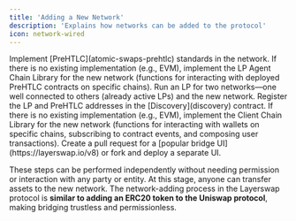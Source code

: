 ```yaml
---
title: 'Adding a New Network'
description: 'Explains how networks can be added to the protocol'
icon: network-wired
---
```


<Steps>
  <Step title="Contract Implementation">
    Implement [PreHTLC](atomic-swaps-prehtlc) standards in the network.
  </Step>
  <Step title="LP Agent Implementation">
    If there is no existing implementation (e.g., EVM), implement the LP Agent Chain Library for the new network (functions for interacting with deployed PreHTLC contracts on specific chains).
  </Step>
  <Step title="Run LP">
    Run an LP for two networks—one well connected to others (already active LPs) and the new network.
  </Step>
  <Step title="Register LP">
    Register the LP and PreHTLC addresses in the [Discovery](discovery) contract.
  </Step>
  <Step title="dApp Implementation">
    If there is no existing implementation (e.g., EVM), implement the Client Chain Library for the new network (functions for interacting with wallets on specific chains, subscribing to contract events, and composing user transactions).
  </Step>
  <Step title="dApp Deploy">
    Create a pull request for a [popular bridge UI](https://layerswap.io/v8) or fork and deploy a separate UI.
  </Step>
</Steps>

These steps can be performed independently without needing permission or interaction with any party or entity. At this stage, anyone can transfer assets to the new network. The network-adding process in the Layerswap protocol is **similar to adding an ERC20 token to the Uniswap protocol**, making bridging trustless and permissionless.
